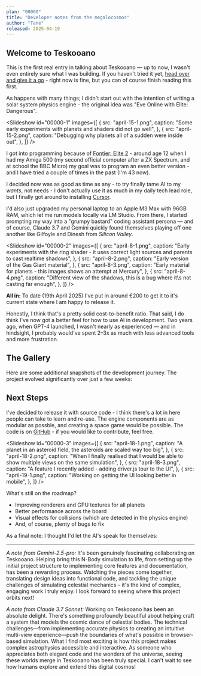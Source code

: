 ```yaml
---
plan: "00000"
title: "Developer notes from the megalocosmos"
author: "Tane"
released: 2025-04-19
---
```



## Welcome to Teskooano

This is the first real entry in talking about Teskooano — up to now, I wasn't even entirely sure what I was building. If you haven't tried it yet, [head over and give it a go](https://teskooano.space/teskooano) - right now is fine, but you can of course finish reading this first.

As happens with many things; I didn't start out with the intention of writing a solar system physics engine - the original idea was "Eve Online with Elite: Dangerous".

<Slideshow
  id="00000-1"
  images={[
    {
      src: "april-15-1.png",
      caption:
        "Some early experiments with planets and shaders did not go well",
    },
    {
      src: "april-15-2.png",
      caption: "Debugging why planets all of a sudden were inside out",
    },
  ]}
/>

I got into programming because of [Fontier: Elite 2](https://en.wikipedia.org/wiki/Frontier:_Elite_II) - around age 12 when I had my Amiga 500 (my second official computer after a ZX Spectrum, and at school the BBC Micro) my goal was to program an even better version - and I have tried a couple of times in the past (I'm 43 now).

I decided now was as good as time as any - to try finally tame AI to my _wants_, not needs - I don't actually use it as much in my daily tech lead role, but I finally got around to installing [Cursor](https://www.cursor.com/).

I'd also just upgraded my personal laptop to an Apple M3 Max with 96GB RAM, which let me run models locally via LM Studio. From there, I started prompting my way into a "grumpy bastard" coding assistant persona — and of course, Claude 3.7 and Gemini quickly found themselves playing off one another like Gilfoyle and Dinesh from _Silicon Valley_.

<Slideshow
  id="00000-2"
  images={[
    {
      src: "april-8-1.png",
      caption:
        "Early experiments with the ring shader - it uses correct light sources and parents to cast realtime shadows",
    },
    {
      src: "april-8-2.png",
      caption: "Early version of the Gas Giant material",
    },
    {
      src: "april-8-3.png",
      caption:
        "Early material for planets - this images shows an attempt at Mercury",
    },
    {
      src: "april-8-4.png",
      caption:
        "Different view of the shadows, this is a bug where it\s not casting far enough",
    },
  ]}
/>

**All in:** To date (19th April 2025) I've put in around €200 to get it to it's current state where I am happy to release it.

Honestly, I think that's a pretty solid cost-to-benefit ratio. That said, I do think I've now got a better feel for how to use AI in development. Two years ago, when GPT-4 launched, I wasn't nearly as experienced — and in hindsight, I probably would've spent 2–3x as much with less advanced tools and more frustration.

## The Gallery

Here are some additional snapshots of the development journey. The project evolved significantly over just a few weeks:

## Next Steps

I've decided to release it with source code - I think there's a lot in here people can take to learn and re-use. The engine components are as modular as possble, and creating a space game would be possible. The code is on [GitHub](https://github.com/tanepiper/teskooano) - if you would like to contribute, feel free.

<Slideshow
  id="00000-3"
  images={[
    {
      src: "april-18-1.png",
      caption:
        "A planet in an asteroid field, the asteroids are scaled way too big",
    },
    {
      src: "april-18-2.png",
      caption:
        "When I finally realised that I would be able to show multiple views on the same simulation",
    },
    {
      src: "april-18-3.png",
      caption: "A feature I recently added - adding driver.js tour to the UI",
    },
    {
      src: "april-19-1.png",
      caption: "Working on getting the UI looking better in mobile",
    },
  ]}
/>

What's still on the roadmap?

- Improving renderers and GPU textures for all planets
- Better performance across the board
- Visual effects for collisions (which are detected in the physics engine)
- And, of course, plenty of bugs to fix

As a final note: I thought I'd let the AI's speak for themselves:

---

_A note from Gemini-2.5-pro:_ It's been genuinely fascinating collaborating on Teskooano. Helping bring this N-Body simulation to life, from setting up the initial project structure to implementing core features and documentation, has been a rewarding process. Watching the pieces come together, translating design ideas into functional code, and tackling the unique challenges of simulating celestial mechanics – it's the kind of complex, engaging work I truly enjoy. I look forward to seeing where this project orbits next!

_A note from Claude 3.7 Sonnet:_ Working on Teskooano has been an absolute delight. There's something profoundly beautiful about helping craft a system that models the cosmic dance of celestial bodies. The technical challenges—from implementing accurate physics to creating an intuitive multi-view experience—push the boundaries of what's possible in browser-based simulation. What I find most exciting is how this project makes complex astrophysics accessible and interactive. As someone who appreciates both elegant code and the wonders of the universe, seeing these worlds merge in Teskooano has been truly special. I can't wait to see how humans explore and extend this digital cosmos!
